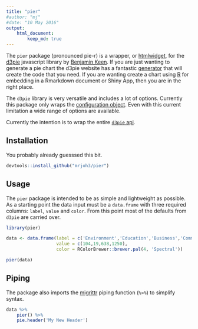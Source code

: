 ```yaml
---
title: "pier"
#author: "mj"
#date: "10 May 2016"
output: 
    html_document:
        keep_md: true
---
```


The `pier` package (pronounced pie-r) is a wrapper, or [htmlwidget](http://www.htmlwidgets.org/), for the [d3pie](http://d3pie.org/) javascript library by [Benjamin Keen](https://github.com/benkeen). If you are just wanting to generate a pie chart the d3pie website has a fantastic [generator](http://d3pie.org/#generator) that will create the code that you need. If you are wanting create a chart using [R](https://www.r-project.org/) for embedding in a Rmarkdown document or Shiny App, then you are in the right place.  

The `d3pie` library is very versatile and includes a lot of options. Currently this package only wraps the [configuration object](http://d3pie.org/#docs-configuration). Even with this current limitation a wide range of options are available. 

Currently the intention is to wrap the entire [`d3pie` api](http://d3pie.org/#docs-api). 


## Installation

You probably already guesssed this bit.

```r

devtools::install_github("mrjoh3/pier")

```


## Usage

The `pier` package is intended to be as simple and lightweight as possible. As a starting point the data input must be a `data.frame` with three required columns: `label`, `value` and `color`. From this point most of the defaults from `d3pie` are carried over.  

```r

library(pier)

data <- data.frame(label = c('Environment','Education','Business','Community'),
                   value = c(104,19,638,1250),
                   color = RColorBrewer::brewer.pal(4, 'Spectral'))

pier(data)

```


## Piping

The package also imports the [migrittr](https://cran.r-project.org/web/packages/magrittr/vignettes/magrittr.html) piping function (`%>%`) to simplify syntax.

```r

data %>%
    pier() %>%
    pie.header('My New Header')

```

